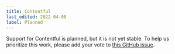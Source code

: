 ```yaml
---
title: Contentful
last_edited: 2022-04-08
label: Planned
---
```


Support for Contentful is planned, but it is not yet stable. To help us prioritize this work, please add your vote to [this GitHub issue](https://github.com/contentlayerdev/contentlayer/issues/173).
